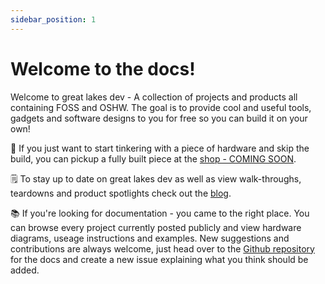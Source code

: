 ```yaml
---
sidebar_position: 1
---
```


# Welcome to the docs!
Welcome to great lakes dev - A collection of projects and products all containing FOSS and OSHW. The goal is to provide cool and useful tools, gadgets and software designs to you for free so you can build it on your own!

🛒 If you just want to start tinkering with a piece of hardware and skip the build, you can pickup a fully built piece at the [shop - COMING SOON](./intro).

🗒️ To stay up to date on great lakes dev as well as view walk-throughs, teardowns and product spotlights check out the [blog](/blog).

📚 If you're looking for documentation - you came to the right place. You can browse every project currently posted publicly and view hardware diagrams, useage instructions and examples.
New suggestions and contributions are always welcome, just head over to the [Github repository](https://github.com/greatlakesdev/docs/issues) for the docs and create a new issue explaining what you think should be added.
